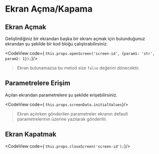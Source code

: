 
# Ekran Açma/Kapama

## Ekran Açmak

Geliştirdiğiniz bir ekrandan başka bir ekranı açmak için bulunduğunuz ekrandan şu şekilde bir kod bloğu çalıştırabilirsiniz: 

<CodeView 
code={
`
this.props.openScreen('screen-id', {param1: 'str', param2: 1});
`}/><br/>

> Ekran bulunamazsa bu metod size `false` değerini dönecektir.

## Parametrelere Erişim

Açılan ekrandan parametrelere şu şekilde erişebilirsiniz. 

<CodeView 
code={
`
this.props.screenData.initialValues
`}/><br/>

> Ekran açılırken gönderilen parametreler ekranın default parametrelerinin üzerine yazılarak gönderilir.

## Ekran Kapatmak

<CodeView 
code={
`
this.props.closeScreen('screen-id');
`}/><br/>